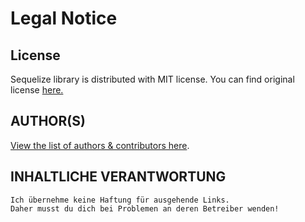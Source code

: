 # Legal Notice

## License

Sequelize library is distributed with MIT license. 
You can find original license [here.](https://github.com/sequelize/sequelize/blob/main/LICENSE)

## AUTHOR(S)

[View the list of authors & contributors here](https://github.com/sequelize/sequelize/blob/main/AUTHORS).

## INHALTLICHE VERANTWORTUNG

```text
Ich übernehme keine Haftung für ausgehende Links.
Daher musst du dich bei Problemen an deren Betreiber wenden!
```
